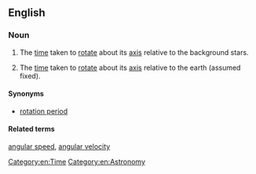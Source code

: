 ==English==
{{wikipedia}}
===Noun===
{{en-noun|head=[[rotational]] [[period]]}}

#{{context|of an astronomic object|lang=en}} The [[time]] taken to [[rotate]] about its [[axis]] relative to the background stars.
#{{context|of a rotating object on the earth|lang=en}} The [[time]] taken to [[rotate]] about its [[axis]] relative to the earth (assumed fixed).

====Synonyms====
*[[rotation period]]
[[Category:en:Time]] [[Category:en:Astronomy]]

====Related terms====
[[angular speed]], [[angular velocity]]